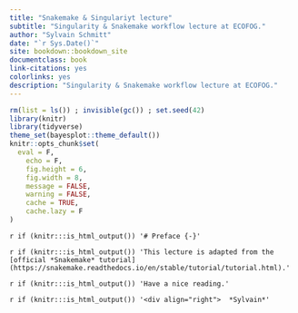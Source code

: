 ```yaml
--- 
title: "Snakemake & Singulariyt lecture"
subtitle: "Singularity & Snakemake workflow lecture at ECOFOG."
author: "Sylvain Schmitt"
date: "`r Sys.Date()`"
site: bookdown::bookdown_site
documentclass: book
link-citations: yes
colorlinks: yes
description: "Singularity & Snakemake workflow lecture at ECOFOG."
---
```


```r
rm(list = ls()) ; invisible(gc()) ; set.seed(42)
library(knitr)
library(tidyverse)
theme_set(bayesplot::theme_default())
knitr::opts_chunk$set(
  eval = F,
	echo = F,
	fig.height = 6,
	fig.width = 8,
	message = FALSE,
	warning = FALSE,
	cache = TRUE,
	cache.lazy = F
)
```

`r if (knitr:::is_html_output()) '# Preface {-}'`

`r if (knitr:::is_html_output()) 'This lecture is adapted from the [official *Snakemake* tutorial](https://snakemake.readthedocs.io/en/stable/tutorial/tutorial.html).'`

`r if (knitr:::is_html_output()) 'Have a nice reading.'`

`r if (knitr:::is_html_output()) '<div align="right">  *Sylvain*'`
